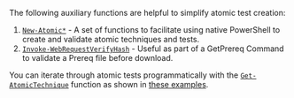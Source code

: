 The following auxiliary functions are helpful to simplify atomic test creation:

1. [`New-Atomic*`](https://github.com/redcanaryco/invoke-atomicredteam/wiki/New-Atomic*-Technique-Test-Creation-Functions) - A set of functions to facilitate using native PowerShell to create and validate atomic techniques and tests.
2. [`Invoke-WebRequestVerifyHash`](https://github.com/redcanaryco/invoke-atomicredteam/wiki/Invoke-WebRequestVerifyHash) - Useful as part of a GetPrereq Command to validate a Prereq file before download.

You can iterate through atomic tests programmatically with the [`Get-AtomicTechnique`](https://github.com/redcanaryco/invoke-atomicredteam/blob/master/Public/Get-AtomicTechnique.ps1) function as shown in [these examples](https://github.com/redcanaryco/invoke-atomicredteam/wiki/Iterate-through-Atomic-Tests-Programmatically).
